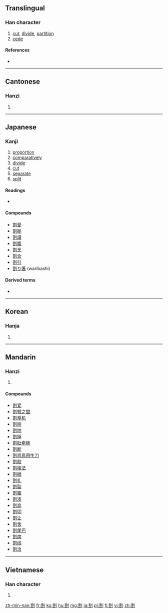 ==Translingual==

===Han character===
{{Han char|rn=18|rad=刀|as=10|sn=12|four=3260<sub>0</sub>|canj=十口中弓 (JRLN)|ids=⿰[[害]][[刂]]}}

# [[cut]], [[divide]], [[partition]]
# [[cede]]

====References====
* {{Han ref|kx=0142.320|dkj=02112|dj=0323.040|hdz=10351.070|uh=5272|ud=21106|bh=B3CE|bd=46030}}

----

==Cantonese==

===Hanzi===
{{yue-hanzi|jyut=[[got3]]|y=got3}}

# {{defn|lang=yue|sort=刀10}}

----

==Japanese==

===Kanji===
{{ja-kanji|grade=6|rs=刀10}}

# [[proportion]]
# [[comparatively]]
# [[divide]]
# [[cut]]
# [[separate]]
# [[split]]

====Readings====
* {{ja-readings|on=[[かつ]] (katsu)|kun=[[わる]] (waru), [[さく]] (saku), [[われる]] (wareru)}}

====Compounds====
* [[割愛]]
* [[割拠]]
* [[割譲]]
* [[割腹]]
* [[割烹]]
* [[割合]]
* [[割引]]
* [[割り箸]] (waribashi)

====Derived terms====
* {{l|ja|割る|tr=[[わる]], waru}}

----

==Korean==

===Hanja===
{{ko-hanja|hangeul=할|rv=hal|mr=hal|y=hal|eumhun=[[베다|벨]]|ehrv=bel|ehmr=pel}}

# {{defn|lang=ko|sort=刀10}}

----

==Mandarin==

===Hanzi===
{{cmn-hanzi|pin=[[gē]] ([[ge1]])|wg=ko<sup>1</sup>}}

# {{defn|lang=cmn|sort=刀10}}

====Compounds====
* [[割爱]]
* [[割臂之盟]]
* [[割草机]]
* [[割除]]
* [[割地]]
* [[割掉]]
* [[割肚牵肠]]
* [[割断]]
* [[割鸡焉用牛刀]]
* [[割胶]]
* [[割接法]]
* [[割据]]
* [[割礼]]
* [[割裂]]
* [[割蜜]]
* [[割漆]]
* [[割弃]]
* [[割切]]
* [[割让]]
* [[割舍]]
* [[割尾巴]]
* [[割席]]
* [[割线]]
* [[割治]]

----

==Vietnamese==

===Han character===
{{vi-hantu|[[cát]], [[cắt]], [[xắt]]|rs=刀10}}

# {{defn|lang=vi|sort=刀10}}

[[zh-min-nan:割]]
[[fr:割]]
[[ko:割]]
[[hu:割]]
[[mg:割]]
[[ja:割]]
[[pl:割]]
[[fi:割]]
[[vi:割]]
[[zh:割]]